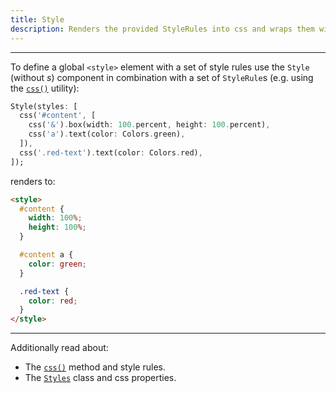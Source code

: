 ```yaml
---
title: Style
description: Renders the provided StyleRules into css and wraps them with a <style> element.
---
```


---

To define a global `<style>` element with a set of style rules use the `Style` (without *s*) component in combination
with a set of `StyleRule`s (e.g. using the [`css()`](/utils/at_css) utility):

```dart
Style(styles: [
  css('#content', [
    css('&').box(width: 100.percent, height: 100.percent),
    css('a').text(color: Colors.green),
  ]),
  css('.red-text').text(color: Colors.red),
]);
```

renders to:

```html
<style>
  #content {
    width: 100%;
    height: 100%;
  }

  #content a {
    color: green;
  }

  .red-text {
    color: red;
  }
</style>
```

---

Additionally read about:

- The [`css()`](/utils/at_css) method and style rules.
- The [`Styles`](/utils/styles) class and css properties.
